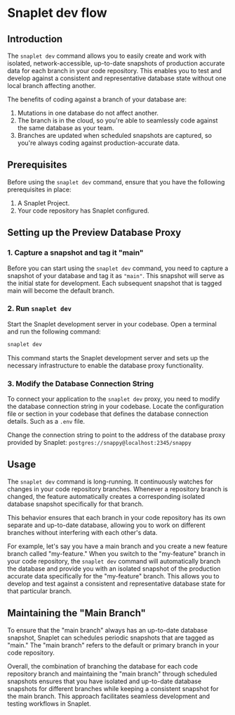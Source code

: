 # Snaplet dev flow

## Introduction

The `snaplet dev` command allows you to easily create and work with isolated, network-accessible, up-to-date snapshots of production accurate data for each branch in your code repository. This enables you to test and develop against a consistent and representative database state without one local branch affecting another.

The benefits of coding against a branch of your database are:
1. Mutations in one database do not affect another.
2. The branch is in the cloud, so you're able to seamlessly code against the same database as your team.
3. Branches are updated when scheduled snapshots are captured, so you're always coding against production-accurate data.

## Prerequisites

Before using the `snaplet dev` command, ensure that you have the following prerequisites in place:

1. A Snaplet Project.
2. Your code repository has Snaplet configured.

## Setting up the Preview Database Proxy

### 1. Capture a snapshot and tag it "main"

Before you can start using the `snaplet dev` command, you need to capture a snapshot of your database and tag it as `"main"`. This snapshot will serve as the initial state for development. Each subsequent snapshot that is tagged main will become the default branch.

### 2. Run `snaplet dev`

Start the Snaplet development server in your codebase. Open a terminal  and run the following command:

```bash >_&nbsp;terminal
snaplet dev
```

This command starts the Snaplet development server and sets up the necessary infrastructure to enable the database proxy functionality.


### 3. Modify the Database Connection String

To connect your application to the `snaplet dev` proxy, you need to modify the database connection string in your codebase. Locate the configuration file or section in your codebase that defines the database connection details. Such as a `.env` file.

Change the connection string to point to the address of the database proxy provided by Snaplet: `postgres://snappy@localhost:2345/snappy`

## Usage

The `snaplet dev` command is long-running. It continuously watches for changes in your code repository branches. Whenever a repository branch is changed, the feature automatically creates a corresponding isolated database snapshot specifically for that branch.

This behavior ensures that each branch in your code repository has its own separate and up-to-date database, allowing you to work on different branches without interfering with each other's data.

For example, let's say you have a main branch and you create a new feature branch called "my-feature." When you switch to the "my-feature" branch in your code repository, the `snaplet dev` command will automatically branch the database and provide you with an isolated snapshot of the production accurate data specifically for the "my-feature" branch. This allows you to develop and test against a consistent and representative database state for that particular branch.


## Maintaining the "Main Branch"

To ensure that the "main branch" always has an up-to-date database snapshot, Snaplet can schedules periodic snapshots that are tagged as "main." The "main branch" refers to the default or primary branch in your code repository.

Overall, the combination of branching the database for each code repository branch and maintaining the "main branch" through scheduled snapshots ensures that you have isolated and up-to-date database snapshots for different branches while keeping a consistent snapshot for the main branch. This approach facilitates seamless development and testing workflows in Snaplet.
